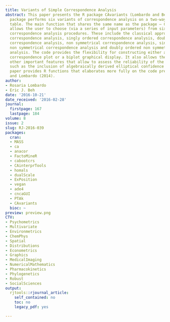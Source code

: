 ```yaml
---
title: Variants of Simple Correspondence Analysis
abstract: This paper presents the R package CAvariants (Lombardo and Beh, 2017). The
  package performs six variants of correspondence analysis on a two-way contingency
  table. The main function that shares the same name as the package – CAvariants –
  allows the user to choose (via a series of input parameters) from six different
  correspondence analysis procedures. These include the classical approach to (symmetrical)
  correspondence analysis, singly ordered correspondence analysis, doubly ordered
  correspondence analysis, non symmetrical correspondence analysis, singly ordered
  non symmetrical correspondence analysis and doubly ordered non symmetrical correspondence
  analysis. The code provides the flexibility for constructing either a classical
  correspondence plot or a biplot graphical display. It also allows the user to consider
  other important features that allow to assess the reliability of the graphical representations,
  such as the inclusion of algebraically derived elliptical confidence regions. This
  paper provides R functions that elaborates more fully on the code presented in Beh
  and Lombardo (2014).
author:
- Rosaria Lombardo
- Eric J. Beh
date: '2016-10-21'
date_received: '2016-02-28'
journal:
  firstpage: 167
  lastpage: 184
volume: 8
issue: 2
slug: RJ-2016-039
packages:
  cran:
  - MASS
  - ca
  - anacor
  - FactoMineR
  - cabootcrs
  - CAinterprTools
  - homals
  - dualScale
  - ExPosition
  - vegan
  - ade4
  - cncaGUI
  - PTAk
  - CAvariants
  bioc: ~
preview: preview.png
CTV:
- Psychometrics
- Multivariate
- Environmetrics
- ChemPhys
- Spatial
- Distributions
- Econometrics
- Graphics
- MedicalImaging
- NumericalMathematics
- Pharmacokinetics
- Phylogenetics
- Robust
- SocialSciences
output:
  rjtools::rjournal_article:
    self_contained: no
    toc: no
    legacy_pdf: yes

---
```

